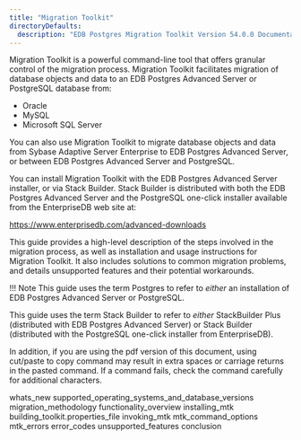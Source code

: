 ```yaml
---
title: "Migration Toolkit"
directoryDefaults:
  description: "EDB Postgres Migration Toolkit Version 54.0.0 Documentation and release notes. EDB postgres Migration ToolKit helps migrate data from oracle or any other database to PostgreSQL or EDB Postgres Advanced server."
---
```


<div id="index" class="registered_link"></div>

Migration Toolkit is a powerful command-line tool that offers granular control of the migration process. Migration Toolkit facilitates migration of database objects and data to an EDB Postgres Advanced Server or PostgreSQL database from:

-   Oracle
-   MySQL
-   Microsoft SQL Server

You can also use Migration Toolkit to migrate database objects and data from Sybase Adaptive Server Enterprise to EDB Postgres Advanced Server, or between EDB Postgres Advanced Server and PostgreSQL.

You can install Migration Toolkit with the EDB Postgres Advanced Server installer, or via Stack Builder. Stack Builder is distributed with both the EDB Postgres Advanced Server and the PostgreSQL one-click installer available from the EnterpriseDB web site at:

<https://www.enterprisedb.com/advanced-downloads>

This guide provides a high-level description of the steps involved in the migration process, as well as installation and usage instructions for Migration Toolkit. It also includes solutions to common migration problems, and details unsupported features and their potential workarounds.

!!! Note
    This guide uses the term Postgres to refer to *either* an installation of EDB Postgres Advanced Server or PostgreSQL.

This guide uses the term Stack Builder to refer to *either* StackBuilder Plus (distributed with EDB Postgres Advanced Server) or Stack Builder (distributed with the PostgreSQL one-click installer from EnterpriseDB).

In addition, if you are using the pdf version of this document, using cut/paste to copy command may result in extra spaces or carriage returns in the pasted command. If a command fails, check the command carefully for additional characters.

<div class="toctree" maxdepth="3">

whats_new supported_operating_systems_and_database_versions migration_methodology functionality_overview installing_mtk building_toolkit.properties_file invoking_mtk mtk_command_options mtk_errors error_codes unsupported_features conclusion

</div>
